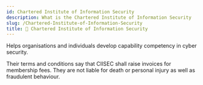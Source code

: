 ```yaml
---
id: Chartered Institute of Information Security
description: What is the Chartered Institute of Information Security
slug: /Chartered-Institute-of-Information-Security
title: 👮 Chartered Institute of Information Security
---
```


Helps organisations and individuals develop capability competency in cyber security.


Their terms and conditions say that CIISEC shall raise invoices for membership fees. They are not liable for death or personal injury as well as fraudulent behaviour.


